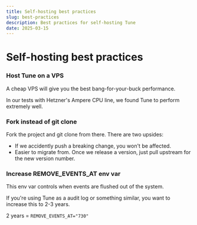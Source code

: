 ```yaml
---
title: Self-hosting best practices
slug: best-practices
description: Best practices for self-hosting Tune
date: 2025-03-15
---
```


# Self-hosting best practices


### Host Tune on a  VPS

A cheap VPS will give you the best bang-for-your-buck performance.

In our tests with Hetzner's Ampere CPU line, we found Tune to perform extremely well.

### Fork instead of git clone

Fork the project and git clone from there. There are two upsides:

- If we accidently push a breaking change, you won't be affected.
- Easier to migrate from. Once we release a version, just pull upstream for the new version number.

### Increase REMOVE_EVENTS_AT env var

This env var controls when events are flushed out of the system.

If you're using Tune as a audit log or something similar, you want to increase this to 2-3 years.

2 years = `REMOVE_EVENTS_AT="730"`
